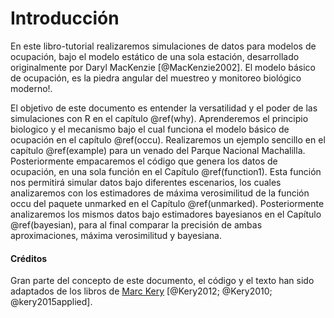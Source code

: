# Introducción {#intro}

En este libro-tutorial realizaremos simulaciones de datos para modelos de ocupación, bajo el modelo estático de una sola estación, desarrollado originalmente por Daryl MacKenzie [@MacKenzie2002]. El modelo básico de ocupación, es la piedra angular del muestreo y monitoreo biológico moderno!.

El objetivo de este documento es entender la versatilidad y el poder de las simulaciones con R en el capítulo \@ref(why). Aprenderemos el principio biologico y el mecanismo bajo el cual funciona el modelo básico de ocupación en el capítulo \@ref(occu). Realizaremos un ejemplo sencillo en el capítulo \@ref(example) para un venado del Parque Nacional Machalilla. Posteriormente empacaremos el código que genera los datos de ocupación, en una sola función en el Capítulo \@ref(function1). Esta función nos permitirá simular datos bajo diferentes escenarios, los cuales analizaremos con los estimadores de máxima verosimilitud de la función occu del paquete unmarked en el Capítulo \@ref(unmarked). Posteriormente analizaremos los mismos datos bajo estimadores bayesianos en el Capítulo \@ref(bayesian), para al final comparar la precisión de ambas aproximaciones, máxima verosimilitud y bayesiana.


#### Créditos

Gran parte del concepto de este documento, el código y el texto han sido adaptados de los libros de [Marc Kery](http://store.elsevier.com/Marc-Kery/ELS_1059944/) [@Kery2012; @Kery2010; @kery2015applied].



